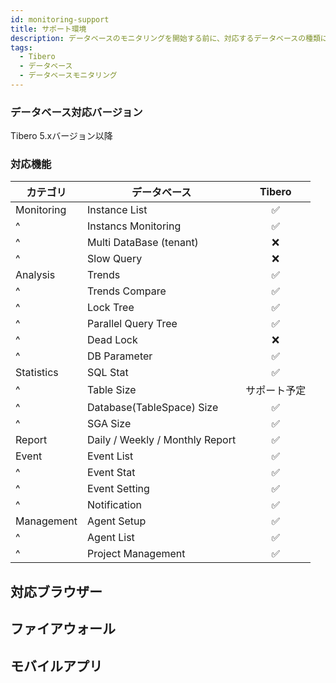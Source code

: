 ```yaml
---
id: monitoring-support
title: サポート環境
description: データベースのモニタリングを開始する前に、対応するデータベースの種類について確認してください。
tags:
  - Tibero
  - データベース
  - データベースモニタリング
---
```



<Dbtypeofsupportdb />  

### データベース対応バージョン

Tibero 5.xバージョン以降

### 対応機能

| カテゴリ       | データベース                          |              Tibero             |
| ---------- | ------------------------------- | :-----------------------------: |
| Monitoring | Instance List                   | <span class='emoji-ok'>✅</span> |
| ^          | Instancs Monitoring             | <span class='emoji-ok'>✅</span> |
| ^          | Multi DataBase (tenant)         | <span class='emoji-no'>❌</span> |
| ^          | Slow Query                      | <span class='emoji-no'>❌</span> |
| Analysis   | Trends                          | <span class='emoji-ok'>✅</span> |
| ^          | Trends Compare                  | <span class='emoji-ok'>✅</span> |
| ^          | Lock Tree                       | <span class='emoji-ok'>✅</span> |
| ^          | Parallel Query Tree             | <span class='emoji-ok'>✅</span> |
| ^          | Dead Lock                       | <span class='emoji-no'>❌</span> |
| ^          | DB Parameter                    | <span class='emoji-ok'>✅</span> |
| Statistics | SQL Stat                        | <span class='emoji-ok'>✅</span> |
| ^          | Table Size                      |              サポート予定             |
| ^          | Database(TableSpace) Size       | <span class='emoji-ok'>✅</span> |
| ^          | SGA Size                        | <span class='emoji-ok'>✅</span> |
| Report     | Daily / Weekly / Monthly Report | <span class='emoji-ok'>✅</span> |
| Event      | Event List                      | <span class='emoji-ok'>✅</span> |
| ^          | Event Stat                      | <span class='emoji-ok'>✅</span> |
| ^          | Event Setting                   | <span class='emoji-ok'>✅</span> |
| ^          | Notification                    | <span class='emoji-ok'>✅</span> |
| Management | Agent Setup                     | <span class='emoji-ok'>✅</span> |
| ^          | Agent List                      | <span class='emoji-ok'>✅</span> |
| ^          | Project Management              | <span class='emoji-ok'>✅</span> |

## 対応ブラウザー


<Supportedbrowser />

## ファイアウォール


<Proxy /> 

## モバイルアプリ


<Mobileapp />  
